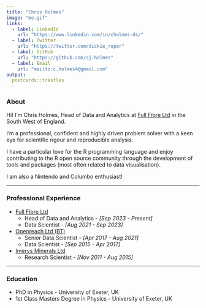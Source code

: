 ```yaml
---
title: "Chris Holmes"
image: "me.gif"
links:
  - label: LinkedIn
    url: "https://www.linkedin.com/in/cholmes-ds/"
  - label: Twitter
    url: "https://twitter.com/dickie_roper"
  - label: GitHub
    url: "https://github.com/cj-holmes"
  - label: Email
    url: "mailto:c.holmes4@gmail.com"
output:
  postcards::trestles
---
```

### About

Hi! I'm Chris Holmes, Head of Data and Analytics at [Full Fibre Ltd](https://www.fullfibre.co/) in the South West of England.

I'm a professional, confident and highly driven problem solver with a keen eye for scientific rigour and reproducible analysis.

I have a particular love for the R programming language and enjoy contributing to the R open source community through the development of tools and packages (most often related to data visualisation).

I am also a Nintendo and Columbo enthusiast!

---

### Professional Experience

* [Full Fibre Ltd](https://www.fullfibre.co/)
  * Head of Data and Analytics - *[Sep 2023  - Present]*
  * Data Scientist - *[Aug 2021  - Sep 2023]*
* [Openreach Ltd (BT)](https://www.openreach.com/)
  * Senior Data Scientist - *[Apr 2017 - Aug 2021]*
  * Data Scientist - *[Sep 2015 - Apr 2017]*
* [Imerys Minerals Ltd](https://www.imerys.com/)
  * Research Scientist - *[Nov 2011 - Aug 2015]* 

---

### Education

* PhD in Physics - University of Exeter, UK
* 1st Class Masters Degree in Physics - University of Exeter, UK
